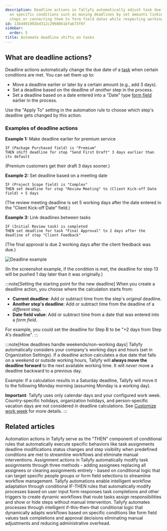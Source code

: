 ```yaml
---
description: Deadline actions in Tallyfy automatically adjust task due dates based
  on specific conditions such as moving deadlines by set amounts linking them to other
  steps or connecting them to form field dates while respecting working days and hours.
id: 13bd401992bd312c29680b1bfab73f6f
sidebar:
  order: 5
title: Automate deadline shifts on tasks
---
```


## What are deadline actions?

Deadline actions automatically change the due date of a [task](/products/pro/tracking-and-tasks/tasks/) when certain conditions are met. You can set them up to:

- Move a deadline earlier or later by a certain amount (e.g., add 3 days).
- Set a deadline based on the deadline of *another* step in the process.
- Set a deadline based on a date entered into a "Date" type [form field](/products/pro/tracking-and-tasks/tasks/what-are-form-fields-in-tallyfy/) earlier in the process.

Use the "Apply To" setting in the automation rule to choose which step's deadline gets changed by this action.

### Examples of deadline actions

**Example 1:** Make deadline earlier for premium service
```
IF (Package Purchased field) is "Premium"
THEN shift deadline for step "Send First Draft" 3 days earlier than its default
```
(Premium customers get their draft 3 days sooner.)

**Example 2:** Set deadline based on a meeting date
```
IF (Project Scope field) is "Complex"
THEN set deadline for step "Review Meeting" to (Client Kick-off Date field) + 5 days
```
(The review meeting deadline is set 5 working days after the date entered in the "Client Kick-off Date" field.)

**Example 3:** Link deadlines between tasks
```
IF (Initial Review task) is completed
THEN set deadline for task "Final Approval" to 2 days after the deadline of step "Client Feedback"
```
(The final approval is due 2 working days after the client feedback was due.)

![Deadline example](https://screenshots.tallyfy.com/tallyfy%2Fpro%2Fdesktop-light-deadline-automation-example.png)

(In the screenshot example, if the condition is met, the deadline for step 13 will be pushed 1 day later than it was originally.)

:::note[Setting the starting point for the new deadline]
When you create a deadline action, you choose where the calculation starts from:

- **Current deadline**: Add or subtract time from the step's *original* deadline.
- **Another step's deadline**: Add or subtract time from the deadline of a *different* step.
- **Date field value**: Add or subtract time from a date that was entered into a *form field*.

For example, you could set the deadline for Step B to be "+2 days from Step A's deadline".
:::

:::note[How deadlines handle weekends/non-working days]
Tallyfy automatically considers your company's working days and hours (set in Organization Settings). If a deadline action calculates a due date that falls on a weekend or outside working hours, Tallyfy will **always move the deadline forward** to the next available working time. It will *never* move a deadline backward to a previous day.

Example: If a calculation results in a Saturday deadline, Tallyfy will move it to the following Monday morning (assuming Monday is a working day).

**Important**: Tallyfy uses only calendar days and your configured work week. Country-specific holidays, organization holidays, and person-specific vacation days are not considered in deadline calculations. See [Customize work week](/products/pro/settings/org-settings/how-to-adjust-task-deadlines-to-work-week/) for more details.
:::


## Related articles
<CardGrid>
<LinkTitleCard header="<b>Automations > Actions</b>" href="/products/pro/documenting/templates/automations/actions/" > Automation actions in Tallyfy serve as the "THEN" component of conditional rules that automatically execute specific behaviors like task assignments deadline modifications status changes and step visibility when predefined conditions are met to streamline workflows and eliminate manual interventions. </LinkTitleCard>
<LinkTitleCard header="<b>Actions > Automate task assignments</b>" href="/products/pro/documenting/templates/automations/actions/asignment-actions/" > Assignment actions in Tallyfy automatically modify task assignments through three methods - adding assignees replacing all assignees or clearing assignments entirely - based on conditional logic that can target specific people groups or form field selections to streamline workflow management. </LinkTitleCard>
<LinkTitleCard header="<b>Templates > Automations</b>" href="/products/pro/documenting/templates/automations/" > Tallyfy automations enable intelligent workflow adaptation through conditional IF-THEN rules that automatically modify processes based on user input form responses task completions and other triggers to create dynamic workflows that route tasks assign responsibilities and show or hide steps without manual intervention. </LinkTitleCard>
<LinkTitleCard header="<b>Tutorials > Create an automation</b>" href="/products/pro/tutorials/how-can-tallyfy-automate-and-streamline-my-processes/" > Tallyfy automates processes through intelligent if-this-then-that conditional logic that dynamically adapts workflows based on specific conditions like form field values task completions and approval decisions eliminating manual adjustments and reducing administrative overhead. </LinkTitleCard>
</CardGrid>